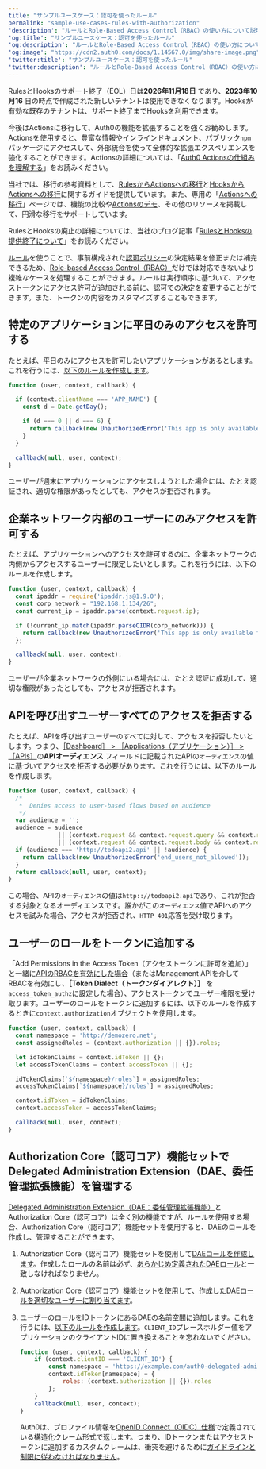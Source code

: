 ```yaml
---
title: "サンプルユースケース：認可を使ったルール"
permalink: "sample-use-cases-rules-with-authorization"
'description': "ルールとRole-Based Access Control（RBAC）の使い方について説明します。Authorization Core（認可コア）機能セットで使用するものです。"
'og:title': "サンプルユースケース：認可を使ったルール"
'og:description': "ルールとRole-Based Access Control（RBAC）の使い方について説明します。Authorization Core（認可コア）機能セットで使用するものです。"
'og:image': "https://cdn2.auth0.com/docs/1.14567.0/img/share-image.png"
'twitter:title': "サンプルユースケース：認可を使ったルール"
'twitter:description': "ルールとRole-Based Access Control（RBAC）の使い方について説明します。Authorization Core（認可コア）機能セットで使用するものです。"
---
```


<Warning>

RulesとHooksのサポート終了（EOL）日は**2026年11月18日** であり、**2023年10月16** 日の時点で作成された新しいテナントは使用できなくなります。Hooksが有効な既存のテナントは、サポート終了までHooksを利用できます。

今後はActionsに移行して、Auth0の機能を拡張することを強くお勧めします。Actionsを使用すると、豊富な情報やインラインドキュメント、パブリック`npm`パッケージにアクセスして、外部統合を使って全体的な拡張エクスペリエンスを強化することができます。Actionsの詳細については、「[Auth0 Actionsの仕組みを理解する](/ja-jp/customize/actions/actions-overview)」をお読みください。

当社では、移行の参考資料として、[RulesからActionsへの移行](/ja-jp/customize/actions/migrate/migrate-from-rules-to-actions)と[HooksからActionsへの移行](/ja-jp/customize/actions/migrate/migrate-from-hooks-to-actions)に関するガイドを提供しています。また、専用の「[Actionsへの移行](https://auth0.com/extensibility/movetoactions)」ページでは、機能の比較や[Actionsのデモ](https://www.youtube.com/watch?v=UesFSY1klrI)、その他のリソースを掲載して、円滑な移行をサポートしています。

RulesとHooksの廃止の詳細については、当社のブログ記事「[RulesとHooksの提供終了について](https://auth0.com/blog/preparing-for-rules-and-hooks-end-of-life/)」をお読みください。

</Warning>

[ルール](/ja-jp/customize/rules)を使うことで、事前構成された[認可ポリシー](/ja-jp/manage-users/access-control/authorization-policies)の決定結果を修正または補完できるため、[Role-based Access Control（RBAC）](/ja-jp/manage-users/access-control/rbac)だけでは対応できないより複雑なケースを処理することができます。ルールは実行順序に基づいて、アクセストークンにアクセス許可が追加される前に、認可での決定を変更することができます。また、トークンの内容をカスタマイズすることもできます。

## 特定のアプリケーションに平日のみのアクセスを許可する

たとえば、平日のみにアクセスを許可したいアプリケーションがあるとします。これを行うには、[以下のルールを作成します](/ja-jp/customize/rules/create-rules)。

```javascript lines
function (user, context, callback) {

  if (context.clientName === 'APP_NAME') {
    const d = Date.getDay();

    if (d === 0 || d === 6) {
      return callback(new UnauthorizedError('This app is only available during the week.'));
    }
  }

  callback(null, user, context);
}
```

ユーザーが週末にアプリケーションにアクセスしようとした場合には、たとえ認証され、適切な権限があったとしても、アクセスが拒否されます。

## 企業ネットワーク内部のユーザーにのみアクセスを許可する

たとえば、アプリケーションへのアクセスを許可するのに、企業ネットワークの内側からアクセスするユーザーに限定したいとします。これを行うには、以下のルールを作成します。

```javascript lines
function (user, context, callback) {
  const ipaddr = require('ipaddr.js@1.9.0');
  const corp_network = "192.168.1.134/26";
  const current_ip = ipaddr.parse(context.request.ip);

  if (!current_ip.match(ipaddr.parseCIDR(corp_network))) {
    return callback(new UnauthorizedError('This app is only available from inside the corporate network.'));
  };

  callback(null, user, context);
}
```

ユーザーが企業ネットワークの外側にいる場合には、たとえ認証に成功して、適切な権限があったとしても、アクセスが拒否されます。

## APIを呼び出すユーザーすべてのアクセスを拒否する

たとえば、APIを呼び出すユーザーのすべてに対して、アクセスを拒否したいとします。つまり、[［Dashboard］ > ［Applications（アプリケーション）］ > ［APIs］](https://manage.auth0.com/#/apis)の**APIオーディエンス** フィールドに記載されたAPIの`オーディエンス`の値に基づいてアクセスを拒否する必要があります。これを行うには、以下のルールを作成します。

```javascript lines
function (user, context, callback) {
  /*
   *  Denies access to user-based flows based on audience
   */
  var audience = '';
  audience = audience
              || (context.request && context.request.query && context.request.query.audience)
              || (context.request && context.request.body && context.request.body.audience);
  if (audience === 'http://todoapi2.api' || !audience) {
    return callback(new UnauthorizedError('end_users_not_allowed'));
  }
  return callback(null, user, context);
}
```

この場合、APIの`オーディエンス`の値は`http:://todoapi2.api`であり、これが拒否する対象となるオーディエンスです。誰かがこの`オーディエンス`値でAPIへのアクセスを試みた場合、アクセスが拒否され、`HTTP 401`応答を受け取ります。

## ユーザーのロールをトークンに追加する

「Add Permissions in the <Tooltip data-tooltip-id="react-containers-DefinitionTooltip-3" href="/ja-jp/glossary?term=access-token" tip="アクセストークン: APIへのアクセスに使用される、不透明な文字列またはJWT形式の認可資格情報。" cta="用語集の表示">Access Token</Tooltip>（アクセストークンに許可を追加）」と一緒に[APIのRBACを有効にした場合](/ja-jp/get-started/apis/enable-role-based-access-control-for-apis)（または<Tooltip data-tooltip-id="react-containers-DefinitionTooltip-0" href="/ja-jp/glossary?term=management-api" tip="Management API: 顧客が管理タスクを実行できるようにするための製品。" cta="用語集の表示">Management API</Tooltip>を介してRBACを有効にし、**［Token Dialect（トークンダイアレクト）］** を`access_token_authz`に設定した場合）、アクセストークンでユーザー権限を受け取ります。ユーザーのロールをトークンに追加するには、以下のルールを作成するときに`context.authorization`オブジェクトを使用します。

```javascript lines
function (user, context, callback) {
  const namespace = 'http://demozero.net';
  const assignedRoles = (context.authorization || {}).roles;

  let idTokenClaims = context.idToken || {};
  let accessTokenClaims = context.accessToken || {};

  idTokenClaims[`${namespace}/roles`] = assignedRoles;
  accessTokenClaims[`${namespace}/roles`] = assignedRoles;

  context.idToken = idTokenClaims;
  context.accessToken = accessTokenClaims;

  callback(null, user, context);
}
```

## Authorization Core（認可コア）機能セットでDelegated Administration Extension（DAE、委任管理拡張機能）を管理する

[Delegated Administration Extension（DAE：委任管理拡張機能）](/ja-jp/customize/extensions/delegated-administration-extension)とAuthorization Core（認可コア）は全く別の機能ですが、ルールを使用する場合、Authorization Core（認可コア）機能セットを使用すると、DAEのロールを作成し、管理することができます。

1. Authorization Core（認可コア）機能セットを使用して[DAEロールを作成します](/ja-jp/manage-users/access-control/configure-core-rbac/roles/create-roles)。作成したロールの名前は必ず、[あらかじめ定義されたDAEロール](/ja-jp/extensions/delegated-admin#assign-roles-to-users)と一致しなければなりません。
2. Authorization Core（認可コア）機能セットを使用して、[作成したDAEロールを適切なユーザーに割り当てます](/ja-jp/manage-users/access-control/configure-core-rbac/rbac-users/assign-roles-to-users)。
3. ユーザーのロールをIDトークンにあるDAEの名前空間に追加します。これを行うには、[以下のルールを作成します](/ja-jp/customize/rules/create-rules)。`CLIENT_ID`プレースホルダー値をアプリケーションのクライアントIDに置き換えることを忘れないでください。

   ```javascript lines
   function (user, context, callback) {
       if (context.clientID === 'CLIENT_ID') {
           const namespace = 'https://example.com/auth0-delegated-admin';
           context.idToken[namespace] = {
               roles: (context.authorization || {}).roles
           };
       }
       callback(null, user, context);
   }
   ```

   

   

   <Warning>

   Auth0は、プロファイル情報を[OpenID Connect（OIDC）仕様](https://openid.net/specs/openid-connect-core-1_0.html#StandardClaims)で定義されている構造化クレーム形式で返します。つまり、IDトークンまたはアクセストークンに追加するカスタムクレームは、衝突を避けるために[ガイドラインと制限に従わなければなりません](/ja-jp/secure/tokens/json-web-tokens/create-custom-claims)。

   </Warning>

